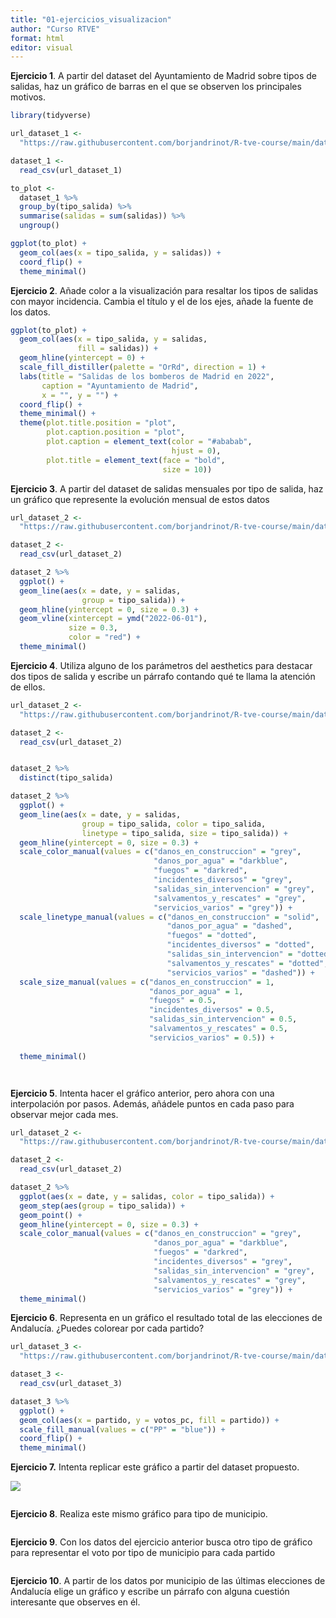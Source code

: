 ```yaml
---
title: "01-ejercicios_visualizacion"
author: "Curso RTVE"
format: html
editor: visual
---
```


**Ejercicio 1**. A partir del dataset del Ayuntamiento de Madrid sobre tipos de salidas, haz un gráfico de barras en el que se observen los principales motivos.

```r

library(tidyverse)

url_dataset_1 <- 
  "https://raw.githubusercontent.com/borjandrinot/R-tve-course/main/data_raw/data_bomberos_long.csv?token=GHSAT0AAAAAACBGV6DD3CKXQYP3D4STFQ6WZBVASHA"

dataset_1 <- 
  read_csv(url_dataset_1)

to_plot <- 
  dataset_1 %>% 
  group_by(tipo_salida) %>% 
  summarise(salidas = sum(salidas)) %>% 
  ungroup()

ggplot(to_plot) +
  geom_col(aes(x = tipo_salida, y = salidas)) +
  coord_flip() +
  theme_minimal()

```

**Ejercicio 2**. Añade color a la visualización para resaltar los tipos de salidas con mayor incidencia. Cambia el título y el de los ejes, añade la fuente de los datos.

```r

ggplot(to_plot) + 
  geom_col(aes(x = tipo_salida, y = salidas,
               fill = salidas)) +
  geom_hline(yintercept = 0) + 
  scale_fill_distiller(palette = "OrRd", direction = 1) +
  labs(title = "Salidas de los bomberos de Madrid en 2022", 
       caption = "Ayuntamiento de Madrid", 
       x = "", y = "") + 
  coord_flip() +
  theme_minimal() +
  theme(plot.title.position = "plot", 
        plot.caption.position = "plot",
        plot.caption = element_text(color = "#ababab", 
                                    hjust = 0),
        plot.title = element_text(face = "bold", 
                                  size = 10))

```

**Ejercicio 3**. A partir del dataset de salidas mensuales por tipo de salida, haz un gráfico que represente la evolución mensual de estos datos

```r

url_dataset_2 <- 
  "https://raw.githubusercontent.com/borjandrinot/R-tve-course/main/data_raw/data_bomberos_monthly.csv"

dataset_2 <- 
  read_csv(url_dataset_2)

dataset_2 %>% 
  ggplot() + 
  geom_line(aes(x = date, y = salidas, 
                group = tipo_salida)) +
  geom_hline(yintercept = 0, size = 0.3) +
  geom_vline(xintercept = ymd("2022-06-01"), 
             size = 0.3, 
             color = "red") +
  theme_minimal()


```

**Ejercicio 4**. Utiliza alguno de los parámetros del aesthetics para destacar dos tipos de salida y escribe un párrafo contando qué te llama la atención de ellos.

```r

url_dataset_2 <- 
  "https://raw.githubusercontent.com/borjandrinot/R-tve-course/main/data_raw/data_bomberos_monthly.csv"

dataset_2 <- 
  read_csv(url_dataset_2)


dataset_2 %>% 
  distinct(tipo_salida)

dataset_2 %>% 
  ggplot() + 
  geom_line(aes(x = date, y = salidas, 
                group = tipo_salida, color = tipo_salida, 
                linetype = tipo_salida, size = tipo_salida)) +
  geom_hline(yintercept = 0, size = 0.3) +
  scale_color_manual(values = c("danos_en_construccion" = "grey",
                                "danos_por_agua" = "darkblue",
                                "fuegos" = "darkred",
                                "incidentes_diversos" = "grey",
                                "salidas_sin_intervencion" = "grey",
                                "salvamentos_y_rescates" = "grey",
                                "servicios_varios" = "grey")) +
  scale_linetype_manual(values = c("danos_en_construccion" = "solid",
                                   "danos_por_agua" = "dashed",
                                   "fuegos" = "dotted",
                                   "incidentes_diversos" = "dotted",
                                   "salidas_sin_intervencion" = "dotted",
                                   "salvamentos_y_rescates" = "dotted",
                                   "servicios_varios" = "dashed")) + 
  scale_size_manual(values = c("danos_en_construccion" = 1,
                               "danos_por_agua" = 1,
                               "fuegos" = 0.5,
                               "incidentes_diversos" = 0.5,
                               "salidas_sin_intervencion" = 0.5,
                               "salvamentos_y_rescates" = 0.5,
                               "servicios_varios" = 0.5)) + 
  
  theme_minimal()




```

**Ejercicio 5**. Intenta hacer el gráfico anterior, pero ahora con una interpolación por pasos. Además, añádele puntos en cada paso para observar mejor cada mes.

```r

url_dataset_2 <- 
  "https://raw.githubusercontent.com/borjandrinot/R-tve-course/main/data_raw/data_bomberos_monthly.csv"

dataset_2 <- 
  read_csv(url_dataset_2)

dataset_2 %>% 
  ggplot(aes(x = date, y = salidas, color = tipo_salida)) + 
  geom_step(aes(group = tipo_salida)) +
  geom_point() + 
  geom_hline(yintercept = 0, size = 0.3) +
  scale_color_manual(values = c("danos_en_construccion" = "grey",
                                "danos_por_agua" = "darkblue",
                                "fuegos" = "darkred",
                                "incidentes_diversos" = "grey",
                                "salidas_sin_intervencion" = "grey",
                                "salvamentos_y_rescates" = "grey",
                                "servicios_varios" = "grey")) +
  theme_minimal()

```

**Ejercicio 6**. Representa en un gráfico el resultado total de las elecciones de Andalucía. ¿Puedes colorear por cada partido?

```r

url_dataset_3 <- 
  "https://raw.githubusercontent.com/borjandrinot/R-tve-course/main/data_raw/2022_andalucia_voto_total.csv"

dataset_3 <- 
  read_csv(url_dataset_3)

dataset_3 %>% 
  ggplot() + 
  geom_col(aes(x = partido, y = votos_pc, fill = partido)) +
  scale_fill_manual(values = c("PP" = "blue")) +
  coord_flip() +
  theme_minimal()

```

**Ejercicio 7.** Intenta replicar este gráfico a partir del dataset propuesto.

![](images/resultados_provs_andalucia.png)

```r

```

**Ejercicio 8**. Realiza este mismo gráfico para tipo de municipio.

```r

```

**Ejercicio 9**. Con los datos del ejercicio anterior busca otro tipo de gráfico para representar el voto por tipo de municipio para cada partido

```r

```

**Ejercicio 10**. A partir de los datos por municipio de las últimas elecciones de Andalucía elige un gráfico y escribe un párrafo con alguna cuestión interesante que observes en él.

```r

```
